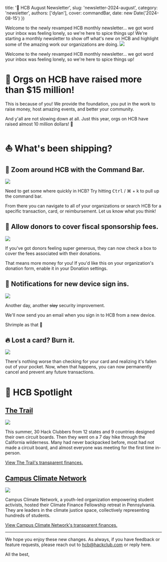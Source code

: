 
  title: '📣 HCB August Newsletter',
  slug: 'newsletter-2024-august',
  category: 'newsletter',
  authors: ['dylan'],
  cover: commandBar,
  date: new Date('2024-08-15')
})

<Preview>
Welcome to the newly revamped HCB monthly newsletter... we got word your inbox was feeling lonely, so we're here to spice things up! We're starting a monthly newsletter to show off what's new on HCB and highlight some of the amazing work our organizations are doing.


<Image src={commandBar} />

</Preview>

Welcome to the newly revamped HCB monthly newsletter... we got word your inbox was feeling lonely, so we're here to spice things up!

# 🎉 Orgs on HCB have raised more than $15 million!

This is because of you! We provide the foundation, you put in the work to raise money, host amazing events, and better your community.

And y'all are not slowing down at all. Just this year, orgs on HCB have raised almost 10 million dollars! 👀

# ⛵ What's been shipping?

## 🔎 Zoom around HCB with the Command Bar.

<Image src={commandBar} />

Need to get some where quickly in HCB? Try hitting <kbd>Ctrl</kbd> / ⌘ + k to pull up the command bar.

From there you can navigate to all of your organizations or search HCB for a specific transaction, card, or reimbursement. Let us know what you think!

## 🙏 Allow donors to cover fiscal sponsorship fees.


<Image src={donorsCoverFees} />

If you've got donors feeling super generous, they can now check a box to cover the fees associated with their donations.

That means more money for you! If you'd like this on your organization's donation form, enable it in your Donation settings.

## 🚨 Notifications for new device sign ins.


<Image src={deviceSignInNotifs} />

Another day, another <s>slay</s> security improvement.

We'll now send you an email when you sign in to HCB from a new device.

Shrimple as that 🦐

## 🔥 Lost a card? Burn it.


<Image src={burnCard} />

There's nothing worse than checking for your card and realizing it's fallen out of your pocket. Now, when that happens, you can now permanently cancel and prevent any future transactions.

# 🌟 HCB Spotlight

## [The Trail](https://hcb.hackclub.com/the-trail)


<Image src={theTrail} />

This summer, 30 Hack Clubbers from 12 states and 9 countries designed their own circuit boards. Then they went on a 7 day hike through the California wilderness. Many had never backpacked before, most had not made a circuit board, and almost everyone was meeting for the first time in-person.

[View The Trail's transparent finances.](https://hcb.hackclub.com/the-trail)

## [Campus Climate Network](https://hcb.hackclub.com/campus-climate-network)


<Image src={campusClimateNetwork} />

Campus Climate Network, a youth-led organization empowering student activists, hosted their Climate Finance Fellowship retreat in Pennsylvania. They are leaders in the climate justice space, collectively representing hundreds of students.

[View Campus Climate Network's transparent finances.](https://hcb.hackclub.com/campus-climate-network)

---

We hope you enjoy these new changes. As always, if you have feedback or feature requests, please reach out to hcb@hackclub.com or reply here.

All the best,

<Author id="dylan" overrideText="Dylan and The HCB Team" />
